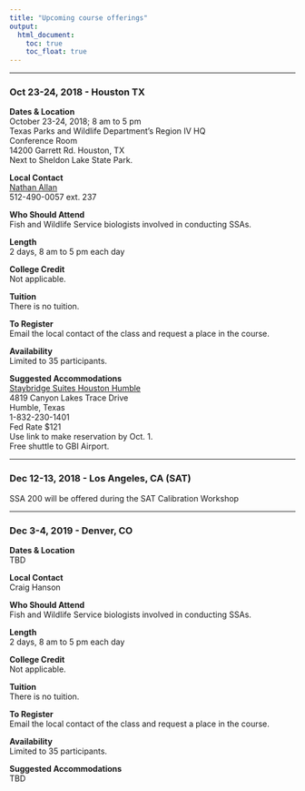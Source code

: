 ```yaml
---
title: "Upcoming course offerings"
output: 
  html_document:
    toc: true
    toc_float: true
---
```

  
---
  
### Oct 23-24, 2018 - Houston TX  
  
__Dates & Location__   
October 23-24, 2018; 8 am to 5 pm   
Texas Parks and Wildlife Department’s Region IV HQ  
Conference Room  
14200 Garrett Rd. Houston, TX   
Next to Sheldon Lake State Park.  
  
__Local Contact__  
[Nathan Allan](mailto:Nathan_Allan@fws.gov)  
512-490-0057 ext. 237  
  
__Who Should Attend__  
Fish and Wildlife Service biologists involved in conducting SSAs.  
  
__Length__  
2 days, 8 am to 5 pm each day  
  
__College Credit__  
Not applicable.  
  
__Tuition__  
There is no tuition.  
  
__To Register__  
Email the local contact of the class and request a place in the course.  
  
__Availability__  
Limited to 35 participants.  
  
__Suggested Accommodations__  
[Staybridge Suites Houston Humble](https://tinyurl.com/ybzr8rpn)   
4819 Canyon Lakes Trace Drive   
Humble, Texas  
1-832-230-1401  
Fed Rate $121  
Use link to make reservation by Oct. 1.  
Free shuttle to GBI Airport.  
   
   
---
   
### Dec 12-13, 2018 - Los Angeles, CA (SAT)  
  
SSA 200 will be offered during the SAT Calibration Workshop  
  
---  
   
### Dec 3-4, 2019 - Denver, CO  
  

__Dates & Location__   
TBD
  
__Local Contact__  
Craig Hanson
  
__Who Should Attend__  
Fish and Wildlife Service biologists involved in conducting SSAs.  
  
__Length__  
2 days, 8 am to 5 pm each day  
  
__College Credit__  
Not applicable.  
  
__Tuition__  
There is no tuition.  
  
__To Register__  
Email the local contact of the class and request a place in the course.  
  
__Availability__  
Limited to 35 participants.  
  
__Suggested Accommodations__  
TBD   
   
